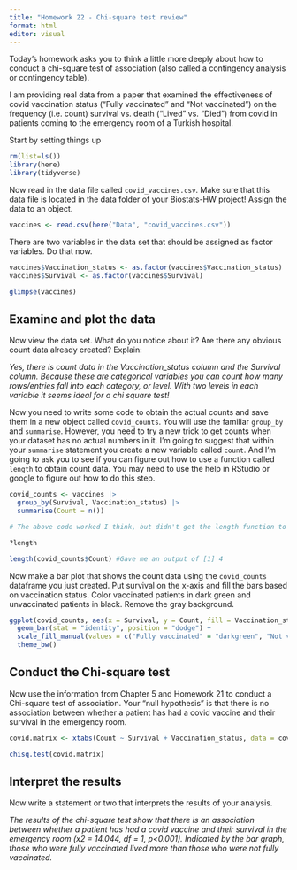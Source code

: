 ```yaml
---
title: "Homework 22 - Chi-square test review"
format: html
editor: visual
---
```


Today's homework asks you to think a little more deeply about how to conduct a chi-square test of association (also called a contingency analysis or contingency table).

I am providing real data from a paper that examined the effectiveness of covid vaccination status ("Fully vaccinated" and "Not vaccinated") on the frequency (i.e. count) survival vs. death ("Lived" vs. "Died") from covid in patients coming to the emergency room of a Turkish hospital.

Start by setting things up

```r
rm(list=ls())
library(here)
library(tidyverse)
```

Now read in the data file called `covid_vaccines.csv`. Make sure that this data file is located in the data folder of your Biostats-HW project! Assign the data to an object.

```r
vaccines <- read.csv(here("Data", "covid_vaccines.csv"))
```

There are two variables in the data set that should be assigned as factor variables. Do that now.

```r
vaccines$Vaccination_status <- as.factor(vaccines$Vaccination_status)
vaccines$Survival <- as.factor(vaccines$Survival)

glimpse(vaccines)
```

## Examine and plot the data

Now view the data set. What do you notice about it? Are there any obvious count data already created? Explain:

*Yes, there is count data in the Vaccination_status column and the Survival column. Because these are categorical variables you can count how many rows/entries fall into each category, or level. With two levels in each variable it seems ideal for a chi square test!*

Now you need to write some code to obtain the actual counts and save them in a new object called `covid_counts`. You will use the familiar `group_by` and `summarise`. However, you need to try a new trick to get counts when your dataset has no actual numbers in it. I'm going to suggest that within your `summarise` statement you create a new variable called `count`. And I'm going to ask you to see if you can figure out how to use a function called `length` to obtain count data. You may need to use the help in RStudio or google to figure out how to do this step.

```r
covid_counts <- vaccines |>
  group_by(Survival, Vaccination_status) |>
  summarise(Count = n())

# The above code worked I think, but didn't get the length function to work properly. Used n() which I found while googling

?length

length(covid_counts$Count) #Gave me an output of [1] 4
```

Now make a bar plot that shows the count data using the `covid_counts` dataframe you just created. Put survival on the x-axis and fill the bars based on vaccination status. Color vaccinated patients in dark green and unvaccinated patients in black. Remove the gray background.

```r
ggplot(covid_counts, aes(x = Survival, y = Count, fill = Vaccination_status)) +
  geom_bar(stat = "identity", position = "dodge") +
  scale_fill_manual(values = c("Fully vaccinated" = "darkgreen", "Not vaccinated" = "black")) +
  theme_bw()
```

## Conduct the Chi-square test

Now use the information from Chapter 5 and Homework 21 to conduct a Chi-square test of association. Your "null hypothesis" is that there is no association between whether a patient has had a covid vaccine and their survival in the emergency room.

```r
covid.matrix <- xtabs(Count ~ Survival + Vaccination_status, data = covid_counts)
```

```r
chisq.test(covid.matrix)
```

## Interpret the results

Now write a statement or two that interprets the results of your analysis.

*The results of the chi-square test show that there is an association between whether a patient has had a covid vaccine and their survival in the emergency room (x2 = 14.044, df = 1, p\<0.001). Indicated by the bar graph, those who were fully vaccinated lived more than those who were not fully vaccinated.*
